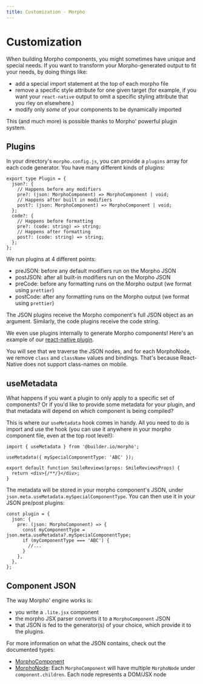 ```yaml
---
title: Customization - Morpho
---
```


# Customization

When building Morpho components, you might sometimes have unique and special needs. If you want to transform your Morpho-generated output to fit your needs, by doing things like:

- add a special import statement at the top of each morpho file
- remove a specific style attribute for one given target (for example, if you want your `react-native` output to omit a specific styling attribute that you rley on elsewhere.)
- modify only _some_ of your components to be dynamically imported

This (and much more) is possible thanks to Morpho' powerful plugin system.

## Plugins

In your directory's `morpho.config.js`, you can provide a `plugins` array for each code generator. You have many different kinds of plugins:

```tsx
export type Plugin = {
  json?: {
    // Happens before any modifiers
    pre?: (json: MorphoComponent) => MorphoComponent | void;
    // Happens after built in modifiers
    post?: (json: MorphoComponent) => MorphoComponent | void;
  };
  code?: {
    // Happens before formatting
    pre?: (code: string) => string;
    // Happens after formatting
    post?: (code: string) => string;
  };
};
```

We run plugins at 4 different points:

- preJSON: before any default modifiers run on the Morpho JSON
- postJSON: after all built-in modifiers run on the Morpho JSON
- preCode: before any formatting runs on the Morpho output (we format using `prettier`)
- postCode: after any formatting runs on the Morpho output (we format using `prettier`)

The JSON plugins receive the Morpho component's full JSON object as an argument. Similarly, the code plugins receive the code string.

We even use plugins internally to generate Morpho components! Here's an example of our [react-native plugin](https://github.com/BuilderIO/morpho/blob/328572740bb3ff2f66924d431dc6360f5f4e0c62/packages/core/src/generators/react-native.ts#L82-L118).

You will see that we traverse the JSON nodes, and for each MorphoNode, we remove `class` and `className` values and bindings. That's because React-Native does not support class-names on mobile.

## useMetadata

What happens if you want a plugin to only apply to a specific set of components? Or if you'd like to provide some metadata for your plugin, and that metadata will depend on which component is being compiled?

This is where our `useMetadata` hook comes in handy. All you need to do is import and use the hook (you can use it anywhere in your morpho component file, even at the top root level!):

```tsx
import { useMetadata } from '@builder.io/morpho';

useMetadata({ mySpecialComponentType: 'ABC' });

export default function SmileReviews(props: SmileReviewsProps) {
  return <div>{/**/}</div>;
}
```

The metadata will be stored in your morpho component's JSON, under `json.meta.useMetadata.mySpecialComponentType`. You can then use it in your JSON pre/post plugins:

```tsx
const plugin = {
  json: {
    pre: (json: MorphoComponent) => {
      const myComponentType = json.meta.useMetadata?.mySpecialComponentType;
      if (myComponentType === 'ABC') {
        //...
      }
    },
  },
};
```

## Component JSON

The way Morpho' engine works is:

- you write a `.lite.jsx` component
- the morpho JSX parser converts it to a `MorphoComponent` JSON
- that JSON is fed to the generator(s) of your choice, which provide it to the plugins.

For more information on what the JSON contains, check out the documented types:

- [MorphoComponent](https://github.com/BuilderIO/morpho/blob/main/packages/core/src/types/morpho-component.ts)
- [MorphoNode](https://github.com/BuilderIO/morpho/blob/main/packages/core/src/types/morpho-node.ts): Each `MorphoComponent` will have multiple `MorphoNode` under `component.children`. Each node represents a DOM/JSX node
